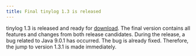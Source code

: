 ```yaml
---
title: Final tinylog 1.3 is released
---
```


tinylog 1.3 is released and ready for [download](/v2/download/). The final version contains all features and changes from both release candidates. During the release, a bug related to Java 9.0.1 has occurred. The bug is already fixed. Therefore, the jump to version 1.3.1 is made immediately.
